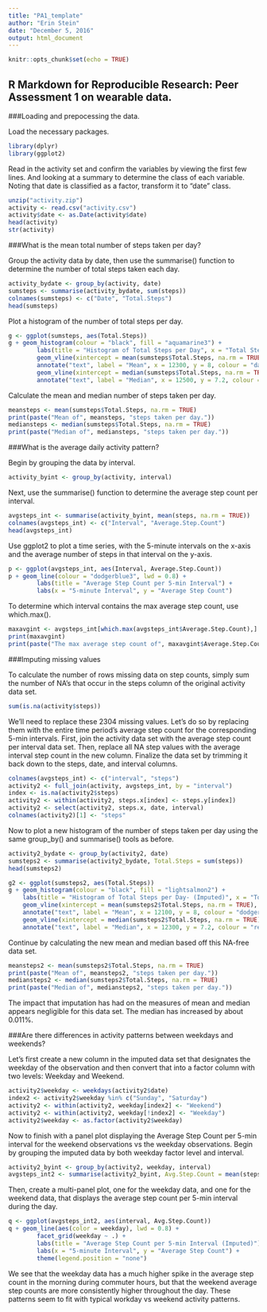 ```yaml
---
title: "PA1_template"
author: "Erin Stein"
date: "December 5, 2016"
output: html_document
---
```


```r
knitr::opts_chunk$set(echo = TRUE)
```

## R Markdown for Reproducible Research: Peer Assessment 1 on wearable data.

###Loading and prepocessing the data.

Load the necessary packages.

```r
library(dplyr)
library(ggplot2)
```

Read in the activity set and confirm the variables by viewing the first few lines. And looking at a summary to determine the class of each variable. Noting that date is classified as a factor, transform it to "date" class.

```r
unzip("activity.zip")
activity <- read.csv("activity.csv")
activity$date <- as.Date(activity$date)
head(activity)
str(activity)
```

###What is the mean total number of steps taken per day?

Group the activity data by date, then use the summarise() function to determine the number of total steps taken each day.

```r
activity_bydate <- group_by(activity, date)
sumsteps <- summarise(activity_bydate, sum(steps))
colnames(sumsteps) <- c("Date", "Total.Steps")
head(sumsteps)
```

Plot a histogram of the number of total steps per day.

```r
g <- ggplot(sumsteps, aes(Total.Steps))
g + geom_histogram(colour = "black", fill = "aquamarine3") + 
        labs(title = "Histogram of Total Steps per Day", x = "Total Steps", y = "Count") + 
        geom_vline(xintercept = mean(sumsteps$Total.Steps, na.rm = TRUE), lwd = 2, colour = "darkmagenta", linetype = "longdash") + 
        annotate("text", label = "Mean", x = 12300, y = 8, colour = "darkmagenta") + 
        geom_vline(xintercept = median(sumsteps$Total.Steps, na.rm = TRUE), lwd = 1, colour = "orange1") + 
        annotate("text", label = "Median", x = 12500, y = 7.2, colour = "orange1")
```

Calculate the mean and median number of steps taken per day.

```r
meansteps <- mean(sumsteps$Total.Steps, na.rm = TRUE)
print(paste("Mean of", meansteps, "steps taken per day."))
mediansteps <- median(sumsteps$Total.Steps, na.rm = TRUE)
print(paste("Median of", mediansteps, "steps taken per day."))
```

###What is the average daily activity pattern?

Begin by grouping the data by interval.

```r
activity_byint <- group_by(activity, interval)
```

Next, use the summarise() function to determine the average step count per interval.

```r
avgsteps_int <- summarise(activity_byint, mean(steps, na.rm = TRUE))
colnames(avgsteps_int) <- c("Interval", "Average.Step.Count")
head(avgsteps_int)
```

Use ggplot2 to plot a time series, with the 5-minute intervals on the x-axis and the average number of steps in that interval on the y-axis.

```r
p <- ggplot(avgsteps_int, aes(Interval, Average.Step.Count))
p + geom_line(colour = "dodgerblue3", lwd = 0.8) + 
        labs(title = "Average Step Count per 5-min Interval") +
        labs(x = "5-minute Interval", y = "Average Step Count")
```

To determine which interval contains the max average step count, use which.max().

```r
maxavgint <- avgsteps_int[which.max(avgsteps_int$Average.Step.Count),]
print(maxavgint)
print(paste("The max average step count of", maxavgint$Average.Step.Count, "occurs during the 5-min interval beginning at", maxavgint$Interval, "am."))
```

###Imputing missing values

To calculate the number of rows missing data on step counts, simply sum the number of NA's that occur in the steps column of the original activity data set.

```r
sum(is.na(activity$steps))
```

We'll need to replace these 2304 missing values. Let's do so by replacing them with the entire time period's average step count for the corresponding 5-min intervals. First, join the activity data set with the average step count per interval data set. Then, replace all NA step values with the average interval step count in the new column. Finalize the data set by trimming it back down to the steps, date, and interval columns.

```r
colnames(avgsteps_int) <- c("interval", "steps")
activity2 <- full_join(activity, avgsteps_int, by = "interval")
index <- is.na(activity2$steps)
activity2 <- within(activity2, steps.x[index] <- steps.y[index])
activity2 <- select(activity2, steps.x, date, interval)
colnames(activity2)[1] <- "steps"
```

Now to plot a new histogram of the number of steps taken per day using the same group_by() and summarise() tools as before.

```r
activity2_bydate <- group_by(activity2, date)
sumsteps2 <- summarise(activity2_bydate, Total.Steps = sum(steps))
head(sumsteps2)

g2 <- ggplot(sumsteps2, aes(Total.Steps))
g + geom_histogram(colour = "black", fill = "lightsalmon2") + 
    labs(title = "Histogram of Total Steps per Day- (Imputed)", x = "Total Steps", y = "Count") + 
    geom_vline(xintercept = mean(sumsteps2$Total.Steps, na.rm = TRUE), lwd = 2, colour = "dodgerblue4", linetype = "longdash") + 
    annotate("text", label = "Mean", x = 12100, y = 8, colour = "dodgerblue4") + 
    geom_vline(xintercept = median(sumsteps2$Total.Steps, na.rm = TRUE), lwd = 1, colour = "red") + 
    annotate("text", label = "Median", x = 12300, y = 7.2, colour = "red")
```

Continue by calculating the new mean and median based off this NA-free data set.

```r
meansteps2 <- mean(sumsteps2$Total.Steps, na.rm = TRUE)
print(paste("Mean of", meansteps2, "steps taken per day."))
mediansteps2 <- median(sumsteps2$Total.Steps, na.rm = TRUE)
print(paste("Median of", mediansteps2, "steps taken per day."))
```

The impact that imputation has had on the measures of mean and median appears negligible for this data set. The median has increased by about 0.011%.

###Are there differences in activity patterns between weekdays and weekends?

Let's first create a new column in the imputed data set that designates the weekday of the observation and then convert that into a factor column with two levels: Weekday and Weekend.

```r
activity2$weekday <- weekdays(activity2$date)
index2 <- activity2$weekday %in% c("Sunday", "Saturday")
activity2 <- within(activity2, weekday[index2] <- "Weekend")
activity2 <- within(activity2, weekday[!index2] <- "Weekday")
activity2$weekday <- as.factor(activity2$weekday)
```

Now to finish with a panel plot displaying the Average Step Count per 5-min interval for the weekend observations vs the weekday observations. Begin by grouping the imputed data by both weekday factor level and interval.

```r
activity2_byint <- group_by(activity2, weekday, interval)
avgsteps_int2 <- summarise(activity2_byint, Avg.Step.Count = mean(steps, na.rm = TRUE))
```

Then, create a multi-panel plot, one for the weekday data, and one for the weekend data, that displays the average step count per 5-min interval during the day.

```r
q <- ggplot(avgsteps_int2, aes(interval, Avg.Step.Count))
q + geom_line(aes(color = weekday), lwd = 0.8) + 
        facet_grid(weekday ~ .) + 
        labs(title = "Average Step Count per 5-min Interval (Imputed)") + 
        labs(x = "5-minute Interval", y = "Average Step Count") + 
        theme(legend.position = "none")
```

We see that the weekday data has a much higher spike in the average step count in the morning during commuter hours, but that the weekend average step counts are more consistently higher throughout the day. These patterns seem to fit with typical workday vs weekend activity patterns.
